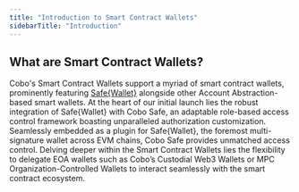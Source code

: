 ```yaml
---
title: "Introduction to Smart Contract Wallets"
sidebarTitle: "Introduction"
---
```


## What are Smart Contract Wallets?

Cobo's Smart Contract Wallets support a myriad of smart contract wallets, prominently featuring [Safe&#123;Wallet&#125;](https://safe.global/wallet) alongside other Account Abstraction-based smart wallets. At the heart of our initial launch lies the robust integration of Safe&#123;Wallet&#125; with Cobo Safe, an adaptable role-based access control framework boasting unparalleled authorization customization. Seamlessly embedded as a plugin for Safe&#123;Wallet&#125;, the foremost multi-signature wallet across EVM chains, Cobo Safe provides unmatched access control. Delving deeper within the Smart Contract Wallets lies the flexibility to delegate EOA wallets such as Cobo’s Custodial Web3 Wallets or MPC Organization-Controlled Wallets to interact seamlessly with the smart contract ecosystem.